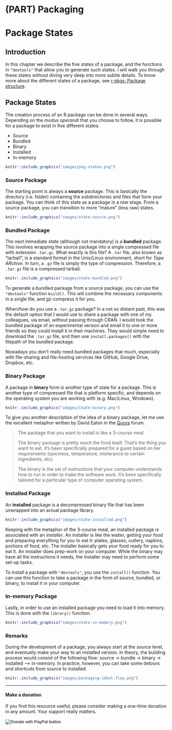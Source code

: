 # (PART) Packaging {-}

# Package States {#states}

## Introduction

In this chapter we describe the five states of a package, and the functions in `"devtools"` that allow you to generate such states. I will walk you through these states without diving very deep into more subtle details. To know more about the different states of a package, see 
<a href="http://r-pkgs.had.co.nz/package.html" target="_blank">r-pkgs: Package structure</a>.


## Package States

The creation process of an R package can be done in several ways. Depending on the _modus operandi_ that you choose to follow, it is possible for a package to exist in five different states:

- Source
- Bundled
- Binary
- Installed
- In-memory

```r
knitr::include_graphics("images/pkg-states.png")
```


### Source Package

The starting point is always a __source__ package. This is basically the directory (i.e. folder) containing the subdirectories and files that form your package. You can think of this state as a package in a _raw_ stage.
From a source package, you can transition to more "mature" (less raw) states. 

```r
knitr::include_graphics("images/state-source.png")
```


### Bundled Package

The next immediate state (although not mandatory) is a __bundled__ package. This involves wrapping the source package into a single compressed file with extension `.tar.gz`. What exactly is this file? A `.tar` file, also known as "tarball", is a standard format in the Unix/Linux environment, short for _Tape ARchive_. In turn, a `.gz` file is simply the type of compression. Therefore, a `.tar.gz` file is a compressed tarball.

```r
knitr::include_graphics("images/state-bundled.png")
```

To generate a bundled package from a source package, you can use the `"devtools"` function `build()`. This will combine the necessary components in a single file, and gz-compress it for you.

When/how do you use a `.tar.gz` package? In a not so distant past, this was the default option that I would use to share a package with one of my colleagues, via email, without passing through CRAN. I would took the bundled package of an experimental version and email it to one or more friends so they could install it in their machines. They would simple need to download the `.tar.gz` file, and then use `install.packages()` with the filepath of the bundled package.

Nowadays you don't really need bundled packages that much, especially with file-sharing and file-hosting services like GitHub, Google Drive, Dropbox, etc.


### Binary Package

A package in __binary__ form is another type of state for a package. This is another type of compressed file that is platform specific, and depends on the operating system you are working with (e.g. Mac/Linux, Windows).

```r
knitr::include_graphics("images/state-binary.png")
```

To give you another description of the idea of a binary package, let me use the excellent metaphor written by David Eaton in the [Quora](https://www.quora.com/Whats-the-difference-between-an-installer-source-code-and-a-binary-package-when-installing-software) forum.

> The package that you want to install is like a 3-course meal.
>
> The binary package is pretty much the food itself. That's the thing you want to eat. It's been specifically prepared for a guest based on her requirements (spiciness, temperature, intolerance to certain ingredients, etc).
> 
> The binary is the set of instructions that your computer understands how to run in order to make the software work. It's been specifically tailored for a particular type of computer operating system.



### Installed Package

An __installed__ package is a decompressed binary file that has been unwrapped into an actual package library. 

```r
knitr::include_graphics("images/state-installed.png")
```

Keeping with the metaphor of the 3-course meal, an installed package is associated with an _installer_. An installer is like the waiter, getting your food and preparing everything for you to eat it: plates, glasses, cutlery, napkins, portions of food, etc. The installer basically gets your food ready for you to eat it. 
An installer does prep-work on your computer. While the binary may have all the instructions it needs, the installer may need to perform some set-up tasks.

To install a package with `"devtools"`, you use the `install()` function. You can use this function to take a package in the form of source, bundled, or binary, to install it in your computer.


### In-memory Package

Lastly, in order to use an installed package you need to load it into memory. This is done with the `library()` function.

```r
knitr::include_graphics("images/state-in-memory.png")
```


### Remarks

During the development of a package, you always start at the source level, and eventually make your way to an installed version. In theory, the building process would consist of the following flow: source -> bundle -> binary -> installed ---> in-memory. In practice, however, you can take some detours and shortcuts from source to installed.

```r
knitr::include_graphics("images/packaging-ideal-flow.png")
```


-----

#### Make a donation {-}

If you find this resource useful, please consider making a one-time donation in any amount. Your support really matters.

<form action="https://www.paypal.com/cgi-bin/webscr" method="post" target="_top">
<input type="hidden" name="cmd" value="_donations" />
<input type="hidden" name="business" value="ZF6U7K5MW25W2" />
<input type="hidden" name="currency_code" value="USD" />
<input type="image" src="https://www.paypalobjects.com/en_US/i/btn/btn_donateCC_LG.gif" border="0" name="submit" title="PayPal - The safer, easier way to pay online!" alt="Donate with PayPal button" />
<img alt="" border="0" src="https://www.paypal.com/en_US/i/scr/pixel.gif" width="1" height="1" />
</form>
